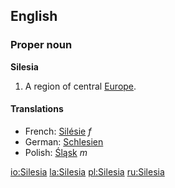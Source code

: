 ==English==
===Proper noun===
{{wikipedia}}
'''Silesia'''

#A region of central [[Europe]].

====Translations====
*French: [[Silésie]] ''f''
*German: [[Schlesien]]
*Polish: [[Śląsk]] ''m''

[[io:Silesia]]
[[la:Silesia]]
[[pl:Silesia]]
[[ru:Silesia]]